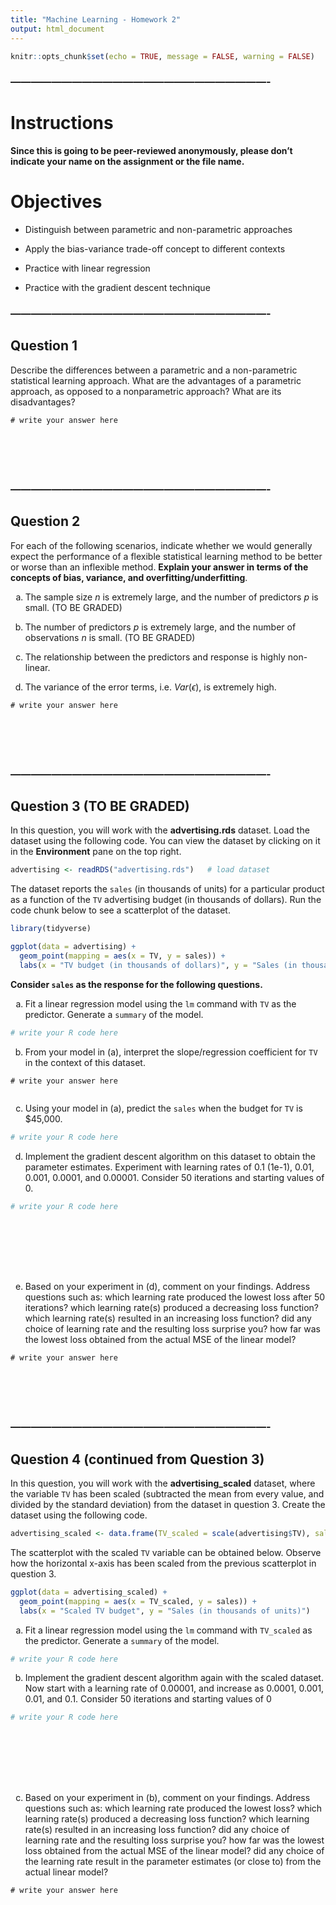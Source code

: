 ```yaml
---
title: "Machine Learning - Homework 2"
output: html_document
---
```


```r
knitr::opts_chunk$set(echo = TRUE, message = FALSE, warning = FALSE)
```


### ----------------------------------------------------------------------------

# Instructions

**Since this is going to be peer-reviewed anonymously, please don't indicate your name on the assignment or the file name.** 


# Objectives

* Distinguish between parametric and non-parametric approaches

* Apply the bias-variance trade-off concept to different contexts

* Practice with linear regression

* Practice with the gradient descent technique




### ----------------------------------------------------------------------------

## Question 1

Describe the differences between a parametric and a non-parametric statistical learning approach. What are the advantages of a parametric approach, as opposed to a nonparametric approach? What are its disadvantages?

```{}
# write your answer here






```




### ----------------------------------------------------------------------------

## Question 2

For each of the following scenarios, indicate whether we would generally expect the performance of a flexible statistical learning method to be better or worse than an inflexible method. **Explain your answer in terms of the concepts of bias, variance, and overfitting/underfitting**.

a) The sample size $n$ is extremely large, and the number of predictors $p$ is small. (TO BE GRADED)

b) The number of predictors $p$ is extremely large, and the number of observations $n$ is small. (TO BE GRADED)

c) The relationship between the predictors and response is highly non-linear.

d) The variance of the error terms, i.e. $Var(\epsilon)$, is extremely high.

```{}
# write your answer here






```




### ----------------------------------------------------------------------------

## Question 3 (TO BE GRADED)

In this question, you will work with the **advertising.rds** dataset. Load the dataset using the following code. You can view the dataset by clicking on it in the **Environment** pane on the top right. 

```r
advertising <- readRDS("advertising.rds")   # load dataset
```

The dataset reports the `sales` (in thousands of units) for a particular product as a function of the `TV` advertising budget (in thousands of dollars). Run the code chunk below to see a scatterplot of the dataset.

```r
library(tidyverse)

ggplot(data = advertising) +
  geom_point(mapping = aes(x = TV, y = sales)) +
  labs(x = "TV budget (in thousands of dollars)", y = "Sales (in thousands of units)")
```


**Consider `sales` as the response for the following questions.**


a) Fit a linear regression model using the `lm` command with `TV` as the predictor. Generate a `summary` of the model.

```r
# write your R code here


```


b) From your model in (a), interpret the slope/regression coefficient for `TV` in the context of this dataset.

```{}
# write your answer here


```


c) Using your model in (a), predict the `sales` when the budget for `TV` is $45,000.

```r
# write your R code here


```


d) Implement the gradient descent algorithm on this dataset to obtain the parameter estimates. Experiment with learning rates of 0.1 (1e-1), 0.01, 0.001, 0.0001, and 0.00001. Consider 50 iterations and starting values of 0.

```r
# write your R code here









```


e) Based on your experiment in (d), comment on your findings. Address questions such as: which learning rate produced the lowest loss after 50 iterations? which learning rate(s) produced a decreasing loss function? which learning rate(s) resulted in an increasing loss function? did any choice of learning rate and the resulting loss surprise you? how far was the lowest loss obtained from the actual MSE of the linear model?

```{}
# write your answer here






```




### ----------------------------------------------------------------------------

## Question 4 (continued from Question 3)

In this question, you will work with the **advertising_scaled** dataset, where the variable `TV` has been scaled (subtracted the mean from every value, and divided by the standard deviation) from the dataset in question 3. Create the dataset using the following code. 

```r
advertising_scaled <- data.frame(TV_scaled = scale(advertising$TV), sales = advertising$sales)   # create dataset
```


The scatterplot with the scaled `TV` variable can be obtained below. Observe how the horizontal x-axis has been scaled from the previous scatterplot in question 3.

```r
ggplot(data = advertising_scaled) +
  geom_point(mapping = aes(x = TV_scaled, y = sales)) +
  labs(x = "Scaled TV budget", y = "Sales (in thousands of units)")
```


a) Fit a linear regression model using the `lm` command with `TV_scaled` as the predictor. Generate a `summary` of the model.

```r
# write your R code here


```


b) Implement the gradient descent algorithm again with the scaled dataset. Now start with a learning rate of 0.00001, and increase as 0.0001, 0.001, 0.01, and 0.1. Consider 50 iterations and starting values of 0

```r
# write your R code here









```


c) Based on your experiment in (b), comment on your findings. Address questions such as: which learning rate produced the lowest loss? which learning rate(s) produced a decreasing loss function? which learning rate(s) resulted in an increasing loss function? did any choice of learning rate and the resulting loss surprise you? how far was the lowest loss obtained from the actual MSE of the linear model? did any choice of the learning rate result in the parameter estimates (or close to) from the actual linear model?

```{}
# write your answer here






```
